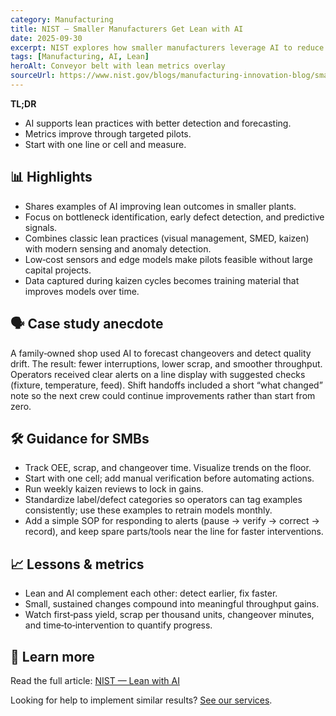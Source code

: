 ```yaml
---
category: Manufacturing
title: NIST — Smaller Manufacturers Get Lean with AI
date: 2025-09-30
excerpt: NIST explores how smaller manufacturers leverage AI to reduce waste and increase throughput.
tags: [Manufacturing, AI, Lean]
heroAlt: Conveyor belt with lean metrics overlay
sourceUrl: https://www.nist.gov/blogs/manufacturing-innovation-blog/smaller-manufacturers-get-lean-artificial-intelligence
---
```


**TL;DR**

- AI supports lean practices with better detection and forecasting.
- Metrics improve through targeted pilots.
- Start with one line or cell and measure.

## 📊 Highlights

- Shares examples of AI improving lean outcomes in smaller plants.
- Focus on bottleneck identification, early defect detection, and predictive signals.
- Combines classic lean practices (visual management, SMED, kaizen) with modern sensing and anomaly detection.
- Low‑cost sensors and edge models make pilots feasible without large capital projects.
- Data captured during kaizen cycles becomes training material that improves models over time.

## 🗣 Case study anecdote

A family‑owned shop used AI to forecast changeovers and detect quality drift. The result: fewer interruptions, lower scrap, and smoother throughput. Operators received clear alerts on a line display with suggested checks (fixture, temperature, feed). Shift handoffs included a short “what changed” note so the next crew could continue improvements rather than start from zero.

## 🛠 Guidance for SMBs

- Track OEE, scrap, and changeover time. Visualize trends on the floor.
- Start with one cell; add manual verification before automating actions.
- Run weekly kaizen reviews to lock in gains.
- Standardize label/defect categories so operators can tag examples consistently; use these examples to retrain models monthly.
- Add a simple SOP for responding to alerts (pause → verify → correct → record), and keep spare parts/tools near the line for faster interventions.

## 📈 Lessons & metrics

- Lean and AI complement each other: detect earlier, fix faster.
- Small, sustained changes compound into meaningful throughput gains.
- Watch first‑pass yield, scrap per thousand units, changeover minutes, and time‑to‑intervention to quantify progress.

## 🔗 Learn more

Read the full article: <a href="https://www.nist.gov/blogs/manufacturing-innovation-blog/smaller-manufacturers-get-lean-artificial-intelligence" target="_blank" rel="noopener noreferrer">NIST — Lean with AI</a>

Looking for help to implement similar results? <a href="/services">See our services</a>.
